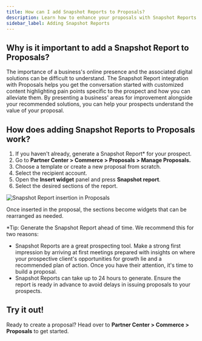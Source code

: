 ```yaml
---
title: How can I add Snapshot Reports to Proposals?
description: Learn how to enhance your proposals with Snapshot Reports to highlight prospect pain points and recommended solutions.
sidebar_label: Adding Snapshot Reports
---
```


## Why is it important to add a Snapshot Report to Proposals?

The importance of a business's online presence and the associated digital solutions can be difficult to understand. The Snapshot Report integration with Proposals helps you get the conversation started with customized content highlighting pain points specific to the prospect and how you can alleviate them. By presenting a business' areas for improvement alongside your recommended solutions, you can help your prospects understand the value of your proposal.

## How does adding Snapshot Reports to Proposals work?

1. If you haven't already, generate a Snapshot Report* for your prospect.
2. Go to **Partner Center > Commerce > Proposals > Manage Proposals.**
3. Choose a template or create a new proposal from scratch.
4. Select the recipient account.
5. Open the **Insert widget** panel and press **Snapshot report**.
6. Select the desired sections of the report.

![Snapshot Report insertion in Proposals](./img/commerce/proposals/snapshot-reports-proposal.png)

Once inserted in the proposal, the sections become widgets that can be rearranged as needed.

*Tip: Generate the Snapshot Report ahead of time. We recommend this for two reasons:

- Snapshot Reports are a great prospecting tool. Make a strong first impression by arriving at first meetings prepared with insights on where your prospective client's opportunities for growth lie and a recommended plan of action. Once you have their attention, it's time to build a proposal.
- Snapshot Reports can take up to 24 hours to generate. Ensure the report is ready in advance to avoid delays in issuing proposals to your prospects.

## Try it out!

Ready to create a proposal? Head over to **Partner Center > Commerce > Proposals** to get started.